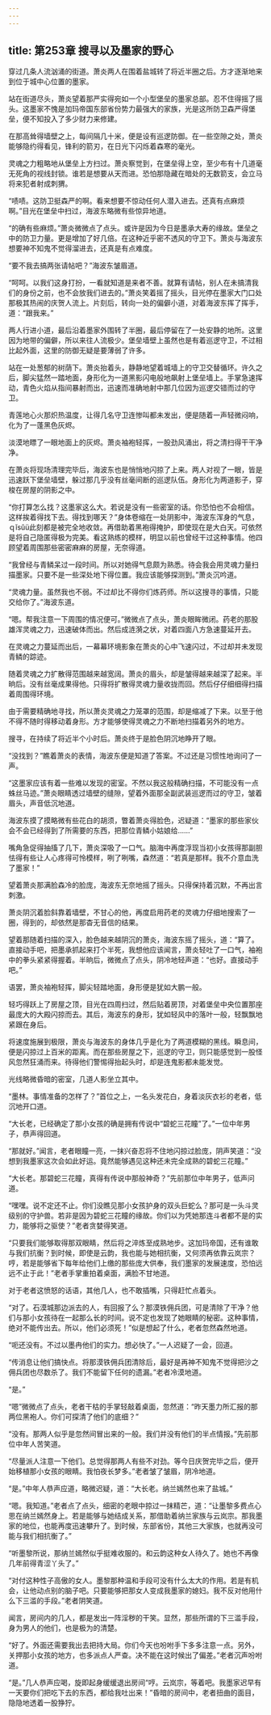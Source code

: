 ```yaml
---
---
---
```

title: 第253章 搜寻以及墨家的野心
---



穿过几条人流汹涌的街道。萧炎两人在围着盐城转了将近半圈之后。方才逐渐地来到位于城中心位置的墨家。

站在街道尽头，萧炎望着那严实得宛如一个小型堡垒的墨家总部。忍不住得摇了摇头。这墨家不愧是加玛帝国东部省份势力最强大的家族，光是这所防卫森严得堡垒，便不知投入了多少财力来修建。

在那高耸得墙壁之上，每间隔几十米，便是设有巡逻防御。在一些空隙之处，萧炎能够隐约得看见，锋利的箭刃，在日光下闪烁着森寒的毫光。

灵魂之力粗略地从堡垒上方扫过。萧炎察觉到，在堡垒得上空，至少布有十几道毫无死角的视线封锁。谁若是想要从天而进。恐怕那隐藏在暗处的无数箭支，会立马将来犯者射成刺猬。

“啧啧。这防卫挺森严的啊。看来想要不惊动任何人潜入进去。还真有点麻烦啊。”目光在堡垒中扫过，海波东略微有些惊异地道。

“的确有些麻烦。”萧炎微微点了点头。或许是因为今日是墨承大寿的缘故。堡垒之中的防卫力量。更是增加了好几倍。在这种近乎密不透风的守卫下。萧炎与海波东想要神不知鬼不觉得溜进去，还真是有点难度。

“要不我去搞两张请帖吧？”海波东皱眉道。

“呵呵。以我们这身打扮，一看就知道是来者不善。就算有请帖，别人在未搞清我们的身份之前，也不会放我们进去的。”萧炎笑着摇了摇头，目光停在墨家大门口处那极其热闹的庆贺人流上。片刻后，转向一处的偏僻小道，对着海波东挥了挥手，道：“跟我来。”

两人行进小道，最后沿着墨家外围转了半圈，最后停留在了一处安静的地所。这里因为地带的偏僻，所以来往人流极少。堡垒墙壁上虽然也是有着巡逻守卫，不过相比起外面，这里的防御无疑是要薄弱了许多。

站在一处葱郁的树荫下。萧炎抬着头，静静地望着城墙上的守卫交替循环。许久之后，脚尖猛然一踏地面，身形化为一道黑影闪电般地飙射上堡垒墙上。手掌急速挥动，青色火焰从指间暴射而出，迅速而准确地射中那几位因为巡逻交错而过的守卫。

青莲地心火那炽热温度，让得几名守卫连惨叫都未发出，便是随着一声轻微闷响，化为了一蓬黑色灰烬。

淡漠地瞟了一眼地面上的灰烬。萧炎袖袍轻挥，一股劲风涌出，将之清扫得干干净净。

在萧炎将现场清理完毕后，海波东也是悄悄地闪掠了上来。两人对视了一眼，皆是迅速跃下堡垒墙壁，躲过那几乎没有丝毫间断的巡逻队伍。身形化为两道影子，穿梭在房屋的阴影之中。

“你打算怎么找？这墨家这么大。若说是没有一些密室的话。你恐怕也不会相信。这样挨着得找下去。得找到哪天？”身体卷缩在一处阴影中，海波东浑身的气息，ｑǐsǔü此刻都是被完全地收敛。再借助着黑袍得掩护，即使现在是大白天。可依然是将自己隐匿得极为完美。看这熟练的模样，明显以前也曾经干过这种事情。他四顾望着周围那些密密麻麻的房屋，无奈得道。

“我曾经与青鳞呆过一段时间。所以对她得气息颇为熟悉。待会我会用灵魂力量扫描墨家。只要不是一些深处地下得位置。我应该能够探测到。”萧炎沉吟道。

“灵魂力量。虽然我也不弱。不过却比不得你们炼药师。所以这搜寻的事情，只能交给你了。”海波东道。

“嗯。帮我注意一下周围的情况便可。”微微点了点头，萧炎眼眸微闭。药老的那股雄浑灵魂之力，迅速破体而出。然后成涟漪之状，对着四面八方急速蔓延开去。

在灵魂之力蔓延而出后，一幕幕环境影象在萧炎的心中飞速闪过，不过却并未发现青鳞的踪迹。

随着灵魂之力扩散得范围越来越宽阔。萧炎的眉头，却是皱得越来越深了起来。半晌后。没有丝毫成果得他。只得将扩散得灵魂力量收拢而回。然后仔仔细细得扫描着周围得环境。

由于需要精确地寻找，所以萧炎灵魂之力笼罩的范围，却是缩减了下来。以至于他不得不随时得移动着身形。方才能够使得灵魂之力不断地扫描着另外的地方。

搜寻，在持续了将近半个小时后。萧炎终于是脸色阴沉地睁开了眼。

“没找到？”瞧着萧炎的表情，海波东便是知道了答案。不过还是习惯性地询问了一声。

“这墨家应该有着一些难以发现的密室。不然以我这般精确扫描，不可能没有一点蛛丝马迹。”萧炎眼睛透过墙壁的缝隙，望着外面那全副武装巡逻而过的守卫，皱着眉头，声音低沉地道。

海波东摸了摸略微有些花白的胡须，瞥着萧炎得脸色，迟疑道：“墨家的那些家伙会不会已经得到了所需要的东西，把那位青鳞小姑娘给……”

嘴角急促得抽搐了几下，萧炎深吸了一口气。脑海中再度浮现当初小女孩得那副胆怯得有些让人心疼得可怜模样，咧了咧嘴，森然道：“若真是那样。我不介意血洗了墨家！”

望着萧炎那满脸森冷的脸庞，海波东无奈地摇了摇头。只得保持着沉默，不再出言刺激。

萧炎阴沉着脸斜靠着墙壁，不甘心的他，再度启用药老的灵魂力仔细地搜索了一圈，得到的，却依然是那杳无音信的结果。

望着那随着扫描的深入，脸色越来越阴沉的萧炎，海波东摇了摇头，道：“算了。直接动手吧，把墨承抓起来打个半死，我想他应该闻言，萧炎轻吐了一口气，袖袍中的拳头紧紧得握着。半晌后，微微点了点头，阴冷地轻声道：“也好。直接动手吧。”

语罢，萧炎袖袍轻挥，脚尖轻踏地面，身形便是犹如大鹏一般。

轻巧得跃上了房屋之顶，目光在四周扫过，然后贴着房顶，对着堡垒中央位置那座最庞大的大殿闪掠而去。其后，海波东的身形，犹如轻风中的落叶一般，轻飘飘地紧跟在身后。

将速度施展到极限，萧炎与海波东的身体几乎是化为了两道模糊的黑线。瞬息间，便是闪掠过上百米的距离。而在那些房屋之下，巡逻的守卫，则只能感觉到一股怪风忽然狂涌而来。待得他们警惕得抬起头时，却是连鬼影都未能发觉。

光线略微昏暗的密室，几道人影坐立其中。

“墨林。事情准备的怎样了？”首位之上，一名头发花白，身着淡灰衣衫的老者，低沉地开口道。

“大长老，已经确定了那小女孩的确是拥有传说中“碧蛇三花瞳”了。”一位中年男子，恭声得回道。

“那就好。”闻言，老者眼瞳一亮，一抹兴奋忍将不住地闪掠过脸庞，阴声笑道：“没想到我墨家这次会如此好运。竟然能够遇见这种还未完全成熟的碧蛇三花瞳。”

“大长老。那碧蛇三花瞳，真得有传说中那般神奇？”先前那位中年男子，低声问道。

“嘿嘿。说不定还不止。你们没瞧见那小女孩护身的双头巨蛇么？那可是一头斗灵级别的守护兽。若非是因为碧蛇三花瞳的缘故。你们以为凭她那连斗者都不是的实力，能够将之驱使？”老者贪婪得笑道。

“只要我们能够取得那双眼睛，然后将之淬炼至成熟地步。这加玛帝国，还有谁敢与我们抗衡？到时候，即使是云韵，我也能与她相抗衡，又何须再依靠云岚宗？哼，若是能够省下每年给他们上缴的那些庞大供奉，我们墨家的发展速度，恐怕远远不止于此！”老者手掌重拍着桌面，满脸不甘地道。

对于老者这愤怒的话语，其他几人，也不敢插嘴，只得赶忙点着头。

“对了。石漠城那边派去的人，有回报了么？那漠铁佣兵团，可是清除了干净？他们与那小女孩待在一起那么长的时间。说不定也发现了她眼睛的秘密。这种事情，绝对不能传出去。所以，他们必须死！”似是想起了什么，老者忽然森然地道。

“呃还没有。不过以墨冉他们的实力。想必快了。”一人迟疑了一会，回道。

“传消息让他们搞快点。将那漠铁佣兵团清除后，最好是再神不知鬼不觉得把沙之佣兵团也尽数杀了。我们不能留下任何的遗漏。”老者冷漠地道。

“是。”

“嗯”微微点了点头，老者干枯的手掌轻敲着桌面，忽然道：“昨天墨力所汇报的那两位黑袍人。你们可探清了他们的底细？”

“没有。那两人似乎是忽然间冒出来的一般。我们并没有他们的半点情报。”先前那位中年人苦笑道。

“尽量派人注意一下他们。总觉得那两人有些不对劲。等今日庆贺完毕之后，便开始移植那小女孩的眼睛。我怕夜长梦多。”老者皱了皱眉，阴冷地道。

“是。”中年人恭声应道，略微迟疑，道：“大长老。纳兰嫣然也来了盐城。”

“嗯。我知道。”老者点了点头，细密的老眼中掠过一抹精芒，道：“让墨黎多费点心思在纳兰嫣然身上。若是能够与她结成关系，那借助着纳兰家族与云岚宗。那我墨家的地位，也能再度迅速攀升了。到时候，东部省份，其他三大家族，也就再没可能与我们相抗衡了。”

“听墨黎所说，那纳兰嫣然似乎挺难收服的。和云韵这种女人待久了。她也不再像几年前得青涩丫头了。”

“对付这种性子高傲的女人。墨黎那种温和手段可没有什么太大的作用。若是有机会，让他动点别的脑子吧。只要能够把那女人变成我墨家的媳妇。我不反对他用什么下三滥的手段。”老者阴笑道。

闻言，房间内的几人，都是发出一阵淫秽的干笑。显然，那些所谓的下三滥手段，身为男人的他们，也是极为的清楚。

“好了。外面还需要我出去把持大局。你们今天也吩咐手下多多注意一点。另外，关押那小女孩的地方，也多派点人严查。决不能在这时候出了偏差。”老者沉声吩咐道。

“是。”几人恭声应喝，旋即起身缓缓退出房间“哼。云岚宗，等着吧。我墨家迟早有一天要你们把吃下去的东西，都给我吐出来！”昏暗的房间中，老者扭曲的面目，隐隐地透着一股狰狞。